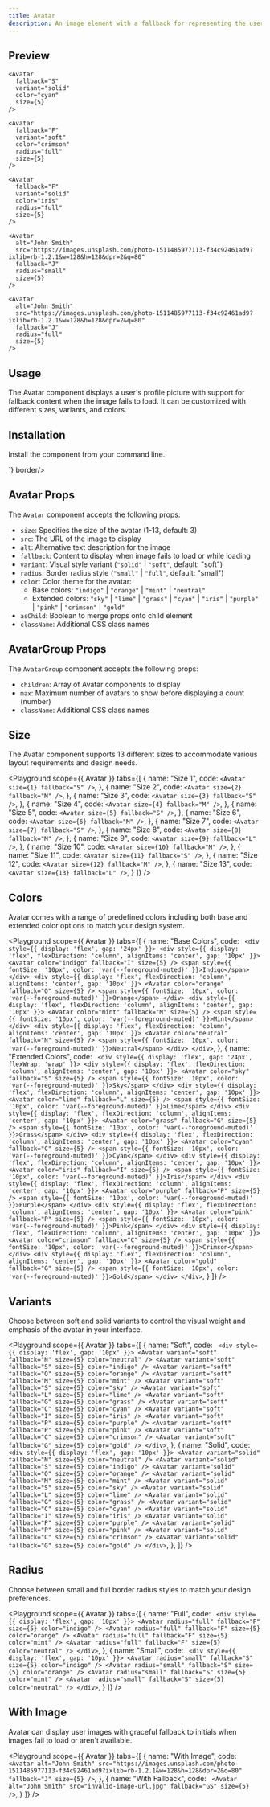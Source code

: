 ```yaml
---
title: Avatar
description: An image element with a fallback for representing the user.
---
```


## Preview

<Preview>
  <Flex style={{ gap: '24px', flexWrap: 'wrap' }}>
    <Avatar
      fallback="S"
      variant="soft"
      color="orange"
      size={5}
    />

    <Avatar
      fallback="S"
      variant="solid"
      color="cyan"
      size={5}
    />

    <Avatar
      fallback="F"
      variant="soft"
      color="crimson"
      radius="full"
      size={5}
    />

    <Avatar
      fallback="F"
      variant="solid"
      color="iris"
      radius="full"
      size={5}
    />

    <Avatar
      alt="John Smith"
      src="https://images.unsplash.com/photo-1511485977113-f34c92461ad9?ixlib=rb-1.2.1&w=128&h=128&dpr=2&q=80"
      fallback="J"
      radius="small"
      size={5}
    />

    <Avatar
      alt="John Smith"
      src="https://images.unsplash.com/photo-1511485977113-f34c92461ad9?ixlib=rb-1.2.1&w=128&h=128&dpr=2&q=80"
      fallback="J"
      radius="full"
      size={5}
    />
  </Flex>
</Preview>


## Usage
The Avatar component displays a user's profile picture with support for fallback content when the image fails to load. It can be customized with different sizes, variants, and colors.

## Installation

Install the component from your command line.

<LiveProvider>
    <LiveEditor code={`npm install @raystack/apsara`} border language="shell"/>
</LiveProvider>

<LiveProvider>
    <LiveEditor code={`import { Avatar, AvatarGroup } from '@raystack/apsara/v1'


  <Avatar
    alt="John Smith"
    src="/path/to/image.jpg"
    fallback="JS"
    size={5}
  />
`} border/>
</LiveProvider>


## Avatar Props

The `Avatar` component accepts the following props:

- `size`: Specifies the size of the avatar (1-13, default: 3)
- `src`: The URL of the image to display
- `alt`: Alternative text description for the image
- `fallback`: Content to display when image fails to load or while loading
- `variant`: Visual style variant (`"solid"` | `"soft"`, default: "soft")
- `radius`: Border radius style (`"small"` | `"full"`, default: "small")
- `color`: Color theme for the avatar:
  - Base colors: `"indigo"` | `"orange"` | `"mint"` | `"neutral"`
  - Extended colors: `"sky"` | `"lime"` | `"grass"` | `"cyan"` | `"iris"` | `"purple"` | `"pink"` | `"crimson"` | `"gold"`
- `asChild`: Boolean to merge props onto child element
- `className`: Additional CSS class names


## AvatarGroup Props

The `AvatarGroup` component accepts the following props:

- `children`: Array of Avatar components to display
- `max`: Maximum number of avatars to show before displaying a count (number)
- `className`: Additional CSS class names

## Size

The Avatar component supports 13 different sizes to accommodate various layout requirements and design needs.

<Playground
  scope={{ Avatar }}
  tabs={[
    {
      name: "Size 1",
      code: `<Avatar size={1} fallback="S" />`,
    },
    {
      name: "Size 2", 
      code: `<Avatar size={2} fallback="M" />`,
    },
    {
      name: "Size 3",
      code: `<Avatar size={3} fallback="S" />`,
    },
    {
      name: "Size 4", 
      code: `<Avatar size={4} fallback="M" />`,
    },
    {
      name: "Size 5",
      code: `<Avatar size={5} fallback="S" />`,
    },
    {
      name: "Size 6", 
      code: `<Avatar size={6} fallback="M" />`,
    },
    {
      name: "Size 7",
      code: `<Avatar size={7} fallback="S" />`,
    },
    {
      name: "Size 8", 
      code: `<Avatar size={8} fallback="M" />`,
    },
    {
      name: "Size 9",
      code: `<Avatar size={9} fallback="L" />`,
    },
    {
      name: "Size 10", 
      code: `<Avatar size={10} fallback="M" />`,
    },
    {
      name: "Size 11",
      code: `<Avatar size={11} fallback="S" />`,
    },
    {
      name: "Size 12", 
      code: `<Avatar size={12} fallback="M" />`,
    },
    {
      name: "Size 13",
      code: `<Avatar size={13} fallback="L" />`,
    }
  ]}
/>

## Colors

Avatar comes with a range of predefined colors including both base and extended color options to match your design system.

<Playground
  scope={{ Avatar }}
  tabs={[
    {
      name: "Base Colors",
      code: `
      <div style={{ display: 'flex', gap: '24px' }}>
        <div style={{ display: 'flex', flexDirection: 'column', alignItems: 'center', gap: '10px' }}>
          <Avatar color="indigo" fallback="I" size={5} />
          <span style={{ fontSize: '10px', color: 'var(--foreground-muted)' }}>Indigo</span>
        </div>
        <div style={{ display: 'flex', flexDirection: 'column', alignItems: 'center', gap: '10px' }}>
          <Avatar color="orange" fallback="O" size={5} />
          <span style={{ fontSize: '10px', color: 'var(--foreground-muted)' }}>Orange</span>
        </div>
        <div style={{ display: 'flex', flexDirection: 'column', alignItems: 'center', gap: '10px' }}>
          <Avatar color="mint" fallback="M" size={5} />
          <span style={{ fontSize: '10px', color: 'var(--foreground-muted)' }}>Mint</span>
        </div>
        <div style={{ display: 'flex', flexDirection: 'column', alignItems: 'center', gap: '10px' }}>
          <Avatar color="neutral" fallback="N" size={5} />
          <span style={{ fontSize: '10px', color: 'var(--foreground-muted)' }}>Neutral</span>
        </div>
      </div>`,
          },
          {
            name: "Extended Colors",
            code: `
      <div style={{ display: 'flex', gap: '24px', flexWrap: 'wrap' }}>
        <div style={{ display: 'flex', flexDirection: 'column', alignItems: 'center', gap: '10px' }}>
          <Avatar color="sky" fallback="S" size={5} />
          <span style={{ fontSize: '10px', color: 'var(--foreground-muted)' }}>Sky</span>
        </div>
        <div style={{ display: 'flex', flexDirection: 'column', alignItems: 'center', gap: '10px' }}>
          <Avatar color="lime" fallback="L" size={5} />
          <span style={{ fontSize: '10px', color: 'var(--foreground-muted)' }}>Lime</span>
        </div>
        <div style={{ display: 'flex', flexDirection: 'column', alignItems: 'center', gap: '10px' }}>
          <Avatar color="grass" fallback="G" size={5} />
          <span style={{ fontSize: '10px', color: 'var(--foreground-muted)' }}>Grass</span>
        </div>
        <div style={{ display: 'flex', flexDirection: 'column', alignItems: 'center', gap: '10px' }}>
          <Avatar color="cyan" fallback="C" size={5} />
          <span style={{ fontSize: '10px', color: 'var(--foreground-muted)' }}>Cyan</span>
        </div>
        <div style={{ display: 'flex', flexDirection: 'column', alignItems: 'center', gap: '10px' }}>
          <Avatar color="iris" fallback="I" size={5} />
          <span style={{ fontSize: '10px', color: 'var(--foreground-muted)' }}>Iris</span>
        </div>
        <div style={{ display: 'flex', flexDirection: 'column', alignItems: 'center', gap: '10px' }}>
          <Avatar color="purple" fallback="P" size={5} />
          <span style={{ fontSize: '10px', color: 'var(--foreground-muted)' }}>Purple</span>
        </div>
        <div style={{ display: 'flex', flexDirection: 'column', alignItems: 'center', gap: '10px' }}>
          <Avatar color="pink" fallback="P" size={5} />
          <span style={{ fontSize: '10px', color: 'var(--foreground-muted)' }}>Pink</span>
        </div>
        <div style={{ display: 'flex', flexDirection: 'column', alignItems: 'center', gap: '10px' }}>
          <Avatar color="crimson" fallback="C" size={5} />
          <span style={{ fontSize: '10px', color: 'var(--foreground-muted)' }}>Crimson</span>
        </div>
        <div style={{ display: 'flex', flexDirection: 'column', alignItems: 'center', gap: '10px' }}>
          <Avatar color="gold" fallback="G" size={5} />
          <span style={{ fontSize: '10px', color: 'var(--foreground-muted)' }}>Gold</span>
        </div>
      </div>`,
    }
  ]}
/>


## Variants

Choose between soft and solid variants to control the visual weight and emphasis of the avatar in your interface.

<Playground
  scope={{ Avatar }}
  tabs={[
    {
      name: "Soft",
      code: `
        <div style={{ display: 'flex', gap: '10px' }}>
        <Avatar variant="soft" fallback="N" size={5} color="neutral" />
          <Avatar variant="soft" fallback="S" size={5} color="indigo" />
          <Avatar variant="soft" fallback="O" size={5} color="orange" />
          <Avatar variant="soft" fallback="M" size={5} color="mint" />
          <Avatar variant="soft" fallback="S" size={5} color="sky" />
          <Avatar variant="soft" fallback="L" size={5} color="lime" />
          <Avatar variant="soft" fallback="G" size={5} color="grass" />
          <Avatar variant="soft" fallback="C" size={5} color="cyan" />
          <Avatar variant="soft" fallback="I" size={5} color="iris" />
          <Avatar variant="soft" fallback="P" size={5} color="purple" />
          <Avatar variant="soft" fallback="P" size={5} color="pink" />
          <Avatar variant="soft" fallback="C" size={5} color="crimson" />
          <Avatar variant="soft" fallback="G" size={5} color="gold" />
        </div>`,
    },
    {
      name: "Solid",
      code: `
        <div style={{ display: 'flex', gap: '10px' }}>
        <Avatar variant="solid" fallback="N" size={5} color="neutral" />
          <Avatar variant="solid" fallback="S" size={5} color="indigo" />
          <Avatar variant="solid" fallback="O" size={5} color="orange" />
          <Avatar variant="solid" fallback="M" size={5} color="mint" />
          <Avatar variant="solid" fallback="S" size={5} color="sky" />
          <Avatar variant="solid" fallback="L" size={5} color="lime" />
          <Avatar variant="solid" fallback="G" size={5} color="grass" />
          <Avatar variant="solid" fallback="C" size={5} color="cyan" />
          <Avatar variant="solid" fallback="I" size={5} color="iris" />
          <Avatar variant="solid" fallback="P" size={5} color="purple" />
          <Avatar variant="solid" fallback="P" size={5} color="pink" />
          <Avatar variant="solid" fallback="C" size={5} color="crimson" />
          <Avatar variant="solid" fallback="G" size={5} color="gold" />
        </div>`,
    },
  ]}
/>

## Radius

Choose between small and full border radius styles to match your design preferences.

<Playground
  scope={{ Avatar }}
  tabs={[
    {
      name: "Full",
      code: `
        <div style={{ display: 'flex', gap: '10px' }}>
          <Avatar radius="full" fallback="F" size={5} color="indigo" />
          <Avatar radius="full" fallback="F" size={5} color="orange" />
          <Avatar radius="full" fallback="F" size={5} color="mint" />
          <Avatar radius="full" fallback="F" size={5} color="neutral" />
        </div>`,
    },
    {
      name: "Small",
      code: `
        <div style={{ display: 'flex', gap: '10px' }}>
          <Avatar radius="small" fallback="S" size={5} color="indigo" />
          <Avatar radius="small" fallback="S" size={5} color="orange" />
          <Avatar radius="small" fallback="S" size={5} color="mint" />
          <Avatar radius="small" fallback="S" size={5} color="neutral" />
        </div>`,
    }
  ]}
/>

## With Image

Avatar can display user images with graceful fallback to initials when images fail to load or aren't available.

<Playground
  scope={{ Avatar }}
  tabs={[
    {
      name: "With Image",
      code: `
        <Avatar
          alt="John Smith"
          src="https://images.unsplash.com/photo-1511485977113-f34c92461ad9?ixlib=rb-1.2.1&w=128&h=128&dpr=2&q=80"
          fallback="J"
          size={5}
        />`,
    },
    {
      name: "With Fallback",
      code: `
        <Avatar
          alt="John Smith"
          src="invalid-image-url.jpg"
          fallback="GS"
          size={5}
        />`,
    }
  ]}
/>
